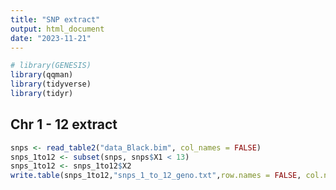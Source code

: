 ```yaml
---
title: "SNP extract"
output: html_document
date: "2023-11-21"
---
```


```r
# library(GENESIS)
library(qqman)
library(tidyverse)
library(tidyr)
```

## Chr 1 - 12 extract
```r
snps <- read_table2("data_Black.bim", col_names = FALSE)
snps_1to12 <- subset(snps, snps$X1 < 13)
snps_1to12 <- snps_1to12$X2
write.table(snps_1to12,"snps_1_to_12_geno.txt",row.names = FALSE, col.names = FALSE, quote = FALSE)
```

